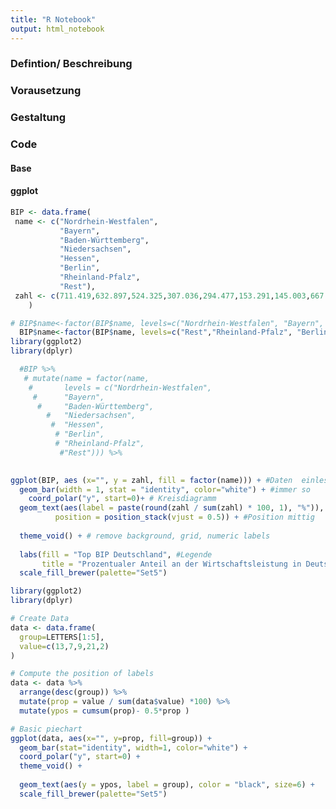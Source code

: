 ```yaml
---
title: "R Notebook"
output: html_notebook
---
```


### Defintion/ Beschreibung 



### Vorausetzung 



### Gestaltung 


### Code 


#### Base
 
 
#### ggplot


```r

BIP <- data.frame(
 name <- c("Nordrhein-Westfalen",
           "Bayern",
           "Baden-Württemberg",
           "Niedersachsen",
           "Hessen",
           "Berlin",
           "Rheinland-Pfalz",
           "Rest"),
 zahl <- c(711.419,632.897,524.325,307.036,294.477,153.291,145.003,667.313)
    )

# BIP$name<-factor(BIP$name, levels=c("Nordrhein-Westfalen", "Bayern", "Baden-Württemberg","Niedersachsen","Hessen", "Berlin", "Rheinland-Pfalz", "Rest")) 
  BIP$name<-factor(BIP$name, levels=c("Rest","Rheinland-Pfalz", "Berlin","Hessen","Niedersachsen","Baden-Württemberg","Bayern","Nordrhein-Westfalen")) 
library(ggplot2)
library(dplyr)

  #BIP %>% 
   # mutate(name = factor(name, 
    #       levels = c("Nordrhein-Westfalen",
     #      "Bayern",
      #     "Baden-Württemberg",
        #   "Niedersachsen",
         #  "Hessen",
          # "Berlin",
          # "Rheinland-Pfalz",
           #"Rest"))) %>%   
  

ggplot(BIP, aes (x="", y = zahl, fill = factor(name))) + #Daten  einlesen
  geom_bar(width = 1, stat = "identity", color="white") + #immer so 
    coord_polar("y", start=0)+ # Kreisdiagramm
  geom_text(aes(label = paste(round(zahl / sum(zahl) * 100, 1), "%")), #Berechnung der Prozente
          position = position_stack(vjust = 0.5)) + #Position mittig
  
  theme_void() + # remove background, grid, numeric labels
  
  labs(fill = "Top BIP Deutschland", #Legende 
       title = "Prozentualer Anteil an der Wirtschaftsleistung in Deutschland") + # Titel des Kreisdiagramms
  scale_fill_brewer(palette="Set5")

```


```r
library(ggplot2)
library(dplyr)

# Create Data
data <- data.frame(
  group=LETTERS[1:5],
  value=c(13,7,9,21,2)
)

# Compute the position of labels
data <- data %>% 
  arrange(desc(group)) %>%
  mutate(prop = value / sum(data$value) *100) %>%
  mutate(ypos = cumsum(prop)- 0.5*prop )

# Basic piechart
ggplot(data, aes(x="", y=prop, fill=group)) +
  geom_bar(stat="identity", width=1, color="white") +
  coord_polar("y", start=0) +
  theme_void() + 
  
  geom_text(aes(y = ypos, label = group), color = "black", size=6) +
  scale_fill_brewer(palette="Set5")
```

